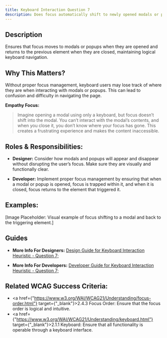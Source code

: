 ```yaml
---
title: Keyboard Interaction Question 7
description: Does focus automatically shift to newly opened modals or popups, and return to the previous element when they are closed?
---
```


## Description

Ensures that focus moves to modals or popups when they are opened and returns to the previous element when they are closed, maintaining logical keyboard navigation.

## Why This Matters?

Without proper focus management, keyboard users may lose track of where they are when interacting with modals or popups. This can lead to confusion and difficulty in navigating the page.

**Empathy Focus:**
> Imagine opening a modal using only a keyboard, but focus doesn’t shift into the modal. You can’t interact with the modal’s contents, and when you close it, you don’t know where your focus has gone. This creates a frustrating experience and makes the content inaccessible.

## Roles & Responsibilities:

- **Designer:** Consider how modals and popups will appear and disappear without disrupting the user’s focus. Make sure they are visually and functionally clear.

- **Developer:** Implement proper focus management by ensuring that when a modal or popup is opened, focus is trapped within it, and when it is closed, focus returns to the element that triggered it.

## Examples:

[Image Placeholder: Visual example of focus shifting to a modal and back to the triggering element.]

## Guides

- **More Info For Designers:** <a href="/docs/design-guide/keyboard-interaction/question-7">Design Guide for Keyboard Interaction Heuristic - Question 7;</a>

- **More Info For Developers:** <a href="/docs/developer-guide/keyboard-interaction/question-7">Developer Guide for Keyboard Interaction Heuristic - Question 7;</a>

## Related WCAG Success Criteria:

- <a href={"https://www.w3.org/WAI/WCAG21/Understanding/focus-order.html"} target={"_blank"}>2.4.3 Focus Order</a>: Ensure that the focus order is logical and intuitive.
- <a href={"https://www.w3.org/WAI/WCAG21/Understanding/keyboard.html"} target={"_blank"}>2.1.1 Keyboard</a>: Ensure that all functionality is operable through a keyboard interface.
